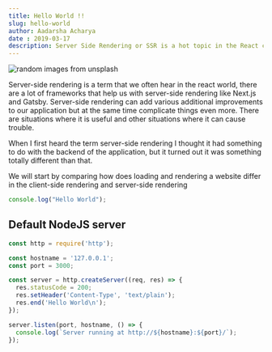 ```yaml
---
title: Hello World !!
slug: hello-world
author: Aadarsha Acharya
date : 2019-03-17
description: Server Side Rendering or SSR is a hot topic in the React community, learn about how does SSR actually works.
---
```


![random images from unsplash](harley-davidson.jpg)

Server-side rendering is a term that we often hear in the react world, there are a lot of frameworks that help us with server-side rendering like Next.js and Gatsby. Server-side rendering can add various additional improvements to our application but at the same time complicate things even more. There are situations where it is useful and other situations where it can cause trouble.

When I first heard the term server-side rendering I thought it had something to do with the backend of the application, but it turned out it was something totally different than that.

We will start by comparing how does loading and rendering a website differ in the client-side rendering and server-side rendering


```js
console.log("Hello World");
```

## Default NodeJS server

```js
const http = require('http');

const hostname = '127.0.0.1';
const port = 3000;

const server = http.createServer((req, res) => {
  res.statusCode = 200;
  res.setHeader('Content-Type', 'text/plain');
  res.end('Hello World\n');
});

server.listen(port, hostname, () => {
  console.log(`Server running at http://${hostname}:${port}/`);
});
```